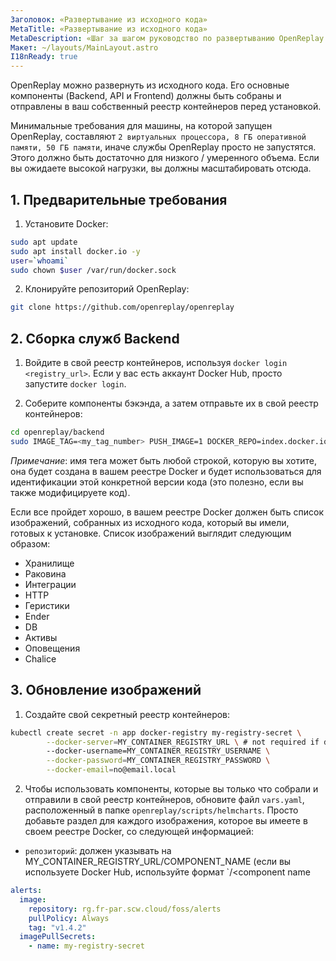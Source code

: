 ```yaml
---
Заголовок: «Развертывание из исходного кода»
MetaTitle: «Развертывание из исходного кода»
MetaDescription: «Шаг за шагом руководство по развертыванию OpenReplay из исходного кода»
Макет: ~/layouts/MainLayout.astro
I18nReady: true
---
```


OpenReplay можно развернуть из исходного кода. Его основные компоненты (Backend, API и Frontend) должны быть собраны и отправлены в ваш собственный реестр контейнеров перед установкой.

Минимальные требования для машины, на которой запущен OpenReplay, составляют `2 виртуальных процессора, 8 ГБ оперативной памяти, 50 ГБ памяти`, иначе службы OpenReplay просто не запустятся. Этого должно быть достаточно для низкого / умеренного объема. Если вы ожидаете высокой нагрузки, вы должны масштабировать отсюда.

## 1. Предварительные требования

1. Установите Docker:


```bash
sudo apt update
sudo apt install docker.io -y
user=`whoami`
sudo chown $user /var/run/docker.sock
```


2. Клонируйте репозиторий OpenReplay:


```bash
git clone https://github.com/openreplay/openreplay
```


## 2. Сборка служб Backend

1. Войдите в свой реестр контейнеров, используя `docker login <registry_url>`. Если у вас есть аккаунт Docker Hub, просто запустите `docker login`.

2. Соберите компоненты бэкэнда, а затем отправьте их в свой реестр контейнеров:


```bash
cd openreplay/backend
sudo IMAGE_TAG=<my_tag_number> PUSH_IMAGE=1 DOCKER_REPO=index.docker.io/<username> bash build.sh 
```


*Примечание*: имя тега может быть любой строкой, которую вы хотите, она будет создана в вашем реестре Docker и будет использоваться для идентификации этой конкретной версии кода (это полезно, если вы также модифицируете код).

Если все пройдет хорошо, в вашем реестре Docker должен быть список изображений, собранных из исходного кода, который вы имели, готовых к установке.
Список изображений выглядит следующим образом:

- Хранилище
- Раковина
- Интеграции
- HTTP
- Геристики
- Ender
- DB
- Активы
- Оповещения
- Chalice

## 3. Обновление изображений

1. Создайте свой секретный реестр контейнеров:


```bash
kubectl create secret -n app docker-registry my-registry-secret \
        --docker-server=MY_CONTAINER_REGISTRY_URL \ # not required if docker hub
        --docker-username=MY_CONTAINER_REGISTRY_USERNAME \
        --docker-password=MY_CONTAINER_REGISTRY_PASSWORD \
        --docker-email=no@email.local 
```


2. Чтобы использовать компоненты, которые вы только что собрали и отправили в свой реестр контейнеров, обновите файл `vars.yaml`, расположенный в папке `openreplay/scripts/helmcharts`.
Просто добавьте раздел для каждого изображения, которое вы имеете в своем реестре Docker, со следующей информацией:

- `репозиторий`: должен указывать на MY_CONTAINER_REGISTRY_URL/COMPONENT_NAME (если вы используете Docker Hub, используйте формат `<username>/<component name
```yaml
alerts:
  image:
    repository: rg.fr-par.scw.cloud/foss/alerts
    pullPolicy: Always
    tag: "v1.4.2"
  imagePullSecrets: 
    - name: my-registry-secret
```
